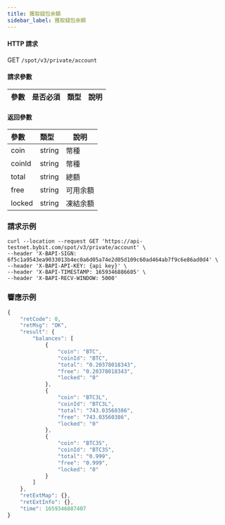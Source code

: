 ```yaml
---
title: 獲取錢包余額
sidebar_label: 獲取錢包余額
---
```



#### HTTP 請求
GET <code>/spot/v3/private/account</code>

#### 請求參數
| 參數 | 是否必須 | 類型 | 說明|
|:----- |:-------|:-----|------ |

#### 返回參數
| 參數 | 類型 | 說明|
|:----- |:-----|----- |
| coin                 | string          | 幣種 |
| coinId               | string          | 幣種 |
| total                | string          | 總額 |
| free                 | string          | 可用余額 |
| locked               | string          | 凍結余額 |


### 請求示例

<Tabs>
<TabItem value="console" label="Console">

```http
curl --location --request GET 'https://api-testnet.bybit.com/spot/v3/private/account' \
--header 'X-BAPI-SIGN: 6f5c1a9543ea9033013b4ec0a6d05a74e2d05d109c60ad464ab7f9c6e86ad0d4' \
--header 'X-BAPI-API-KEY: {api key}' \
--header 'X-BAPI-TIMESTAMP: 1659346886605' \
--header 'X-BAPI-RECV-WINDOW: 5000'
```

</TabItem>
</Tabs>

### 響應示例

<Tabs>
<TabItem value="normal" label="Normal order">

```javascript
{
    "retCode": 0,
    "retMsg": "OK",
    "result": {
        "balances": [
            {
                "coin": "BTC",
                "coinId": "BTC",
                "total": "0.20378018343",
                "free": "0.20378018343",
                "locked": "0"
            },
            {
                "coin": "BTC3L",
                "coinId": "BTC3L",
                "total": "743.03560386",
                "free": "743.03560386",
                "locked": "0"
            },
            {
                "coin": "BTC3S",
                "coinId": "BTC3S",
                "total": "0.999",
                "free": "0.999",
                "locked": "0"
            }
        ]
    },
    "retExtMap": {},
    "retExtInfo": {},
    "time": 1659346887407
}
```

</TabItem>
</Tabs>

